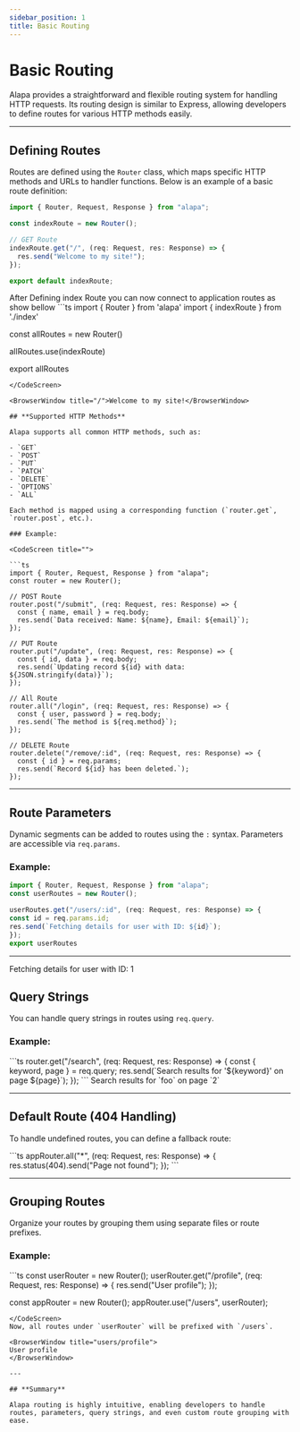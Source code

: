 ```yaml
---
sidebar_position: 1
title: Basic Routing
---
```


# **Basic Routing**

Alapa provides a straightforward and flexible routing system for handling HTTP requests. Its routing design is similar to Express, allowing developers to define routes for various HTTP methods easily.

---

## **Defining Routes**

Routes are defined using the `Router` class, which maps specific HTTP methods and URLs to handler functions. Below is an example of a basic route definition:

<CodeScreen title="src/app/index.ts">

```ts
import { Router, Request, Response } from "alapa";

const indexRoute = new Router();

// GET Route
indexRoute.get("/", (req: Request, res: Response) => {
  res.send("Welcome to my site!");
});

export default indexRoute;
```

</CodeScreen>
After Defining index Route you can now connect to application routes as show bellow

<CodeScreen title="src/app/routes.ts">
```ts
import { Router } from 'alapa'
import { indexRoute } from './index'

const allRoutes = new Router()

allRoutes.use(indexRoute)

export allRoutes
```
</CodeScreen>

<BrowserWindow title="/">Welcome to my site!</BrowserWindow>

## **Supported HTTP Methods**

Alapa supports all common HTTP methods, such as:

- `GET`
- `POST`
- `PUT`
- `PATCH`
- `DELETE`
- `OPTIONS`
- `ALL`

Each method is mapped using a corresponding function (`router.get`, `router.post`, etc.).

### Example:

<CodeScreen title="">

```ts
import { Router, Request, Response } from "alapa";
const router = new Router();

// POST Route
router.post("/submit", (req: Request, res: Response) => {
  const { name, email } = req.body;
  res.send(`Data received: Name: ${name}, Email: ${email}`);
});

// PUT Route
router.put("/update", (req: Request, res: Response) => {
  const { id, data } = req.body;
  res.send(`Updating record ${id} with data: ${JSON.stringify(data)}`);
});

// All Route
router.all("/login", (req: Request, res: Response) => {
  const { user, password } = req.body;
  res.send(`The method is ${req.method}`);
});

// DELETE Route
router.delete("/remove/:id", (req: Request, res: Response) => {
  const { id } = req.params;
  res.send(`Record ${id} has been deleted.`);
});
```

</CodeScreen>

---

## **Route Parameters**

Dynamic segments can be added to routes using the `:` syntax. Parameters are accessible via `req.params`.

### Example:

<CodeScreen title="">

```ts
import { Router, Request, Response } from "alapa";
const userRoutes = new Router();

userRoutes.get("/users/:id", (req: Request, res: Response) => {
const id = req.params.id;
res.send(`Fetching details for user with ID: ${id}`);
});
export userRoutes

```

</CodeScreen>

---

<BrowserWindow title="users/1">
  Fetching details for user with ID: 1
</BrowserWindow>

## **Query Strings**

You can handle query strings in routes using `req.query`.

### Example:

<CodeScreen title="src/app/search.ts">
```ts
router.get("/search", (req: Request, res: Response) => {
  const { keyword, page } = req.query;
  res.send(`Search results for '${keyword}' on page ${page}`);
});
```
</CodeScreen>

<BrowserWindow title="search?keyword=foo&page=2">
  Search results for `foo` on page `2`
</BrowserWindow>

---

## **Default Route (404 Handling)**

To handle undefined routes, you can define a fallback route:

<CodeScreen title="src/app/routes.ts">
```ts
appRouter.all("*", (req: Request, res: Response) => {
  res.status(404).send("Page not found");
});
```
</CodeScreen>

---

## **Grouping Routes**

Organize your routes by grouping them using separate files or route prefixes.

### Example:

<CodeScreen title="src/app/routes.ts">
```ts
const userRouter = new Router();
userRouter.get("/profile", (req: Request, res: Response) => {
  res.send("User profile");
});

const appRouter = new Router();
appRouter.use("/users", userRouter);

```
</CodeScreen>
Now, all routes under `userRouter` will be prefixed with `/users`.

<BrowserWindow title="users/profile">
User profile
</BrowserWindow>

---

## **Summary**

Alapa routing is highly intuitive, enabling developers to handle routes, parameters, query strings, and even custom route grouping with ease.
```
